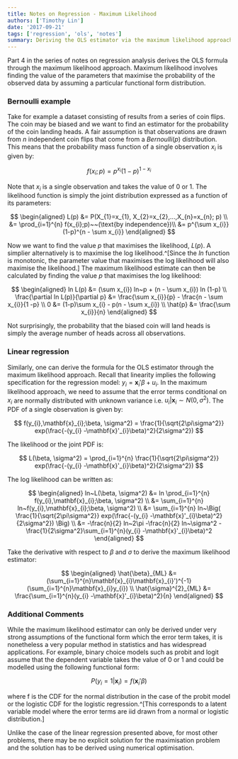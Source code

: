 ```yaml
---
title: Notes on Regression - Maximum Likelihood
authors: ['Timothy Lin']
date: '2017-09-21'
tags: ['regression', 'ols', 'notes']
summary: Deriving the OLS estimator via the maximum likelihood approach
---
```


Part 4 in the series of notes on regression analysis derives the OLS formula through the maximum likelihood approach. Maximum likelihood involves finding the value of the parameters that maximise the probability of the observed data by assuming a particular functional form distribution.

### Bernoulli example

Take for example a dataset consisting of results from a series of coin flips. The coin may be biased and we want to find an estimator for the probability of the coin landing heads. A fair assumption is that observations are drawn from $n$ independent coin flips that come from a $Bernoulli(p)$ distribution. This means that the probability mass function of a single observation $x_{i}$ is given by:

$$
f(x_{i};p) = p^{x_{i}}(1-p)^{1-x_{i}}
$$

Note that $x_{i}$ is a single observation and takes the value of 0 or 1. The likelihood function is simply the joint distribution expressed as a function of its parameters:

$$
\begin{aligned}
L(p) &= P(X_{1}=x_{1}, X_{2}=x_{2},...,X_{n}=x_{n}; p) \\
&= \prod_{i=1}^{n} f(x_{i};p)~~(\text{by independence})\\
&= p^{\sum x_{i}} (1-p)^{n - \sum x_{i}}
\end{aligned}
$$

Now we want to find the value $p$ that maximises the likelihood, $L(p)$. A simplier alternatively is to maximise the log likelihood.^[Since the $ln$ function is monotonic, the parameter value that maximises the log likelihood will also maximise the likelihood.] The maximum likelihood estimate can then be calculated by finding the value $p$ that maximises the log likelihood:

$$
\begin{aligned}
ln L(p) &= (\sum x_{i}) ln~p + (n - \sum x_{i}) ln (1-p) \\
\frac{\partial ln L(p)}{\partial p} &= \frac{\sum x_{i}}{p} - \frac{n - \sum x_{i}}{1 -p} \\
0 &= (1-p)\sum x_{i} - p(n - \sum x_{i}) \\
\hat{p} &= \frac{\sum x_{i}}{n}
\end{aligned}
$$

Not surprisingly, the probability that the biased coin will land heads is simply the average number of heads across all observations.

### Linear regression

Similarly, one can derive the formula for the OLS estimator through the maximum likelihood approach. Recall that linearity implies the following specification for the regression model: $y_{i} = \mathbf{x}_{i}'\beta + u_{i}$. In the maximum likelihood approach, we need to assume that the error terms conditional on $x_{i}$ are normally distributed with unknown variance i.e. $u_{i}\vert\mathbf{x}_{i} \sim N(0,\sigma^{2})$. The PDF of a single observation is given by:

$$
f(y_{i},\mathbf{x}_{i};\beta, \sigma^2) =
\frac{1}{\sqrt{2\pi\sigma^2}} exp(\frac{-(y_{i} -\mathbf{x}'_{i}\beta)^2}{2\sigma^2})
$$

The likelihood or the joint PDF is:

$$
L(\beta, \sigma^2) = \prod_{i=1}^{n}
\frac{1}{\sqrt{2\pi\sigma^2}} exp(\frac{-(y_{i} -\mathbf{x}'_{i}\beta)^2}{2\sigma^2})
$$

The log likelihood can be written as:

$$
\begin{aligned}
ln~L(\beta, \sigma^2) &= ln \prod_{i=1}^{n} f(y_{i},\mathbf{x}_{i};\beta, \sigma^2) \\
&= \sum_{i=1}^{n} ln~f(y_{i},\mathbf{x}_{i};\beta, \sigma^2) \\
&= \sum_{i=1}^{n} ln~\Big(
\frac{1}{\sqrt{2\pi\sigma^2}} exp(\frac{-(y_{i} -\mathbf{x}'_{i}\beta)^2}{2\sigma^2}) \Big) \\
&= -\frac{n}{2} ln~2\pi -\frac{n}{2} ln~\sigma^2 -\frac{1}{2\sigma^2}\sum_{i=1}^{n}(y_{i} -\mathbf{x}'_{i}\beta)^2
\end{aligned}
$$

Take the derivative with respect to $\beta$ and $\sigma$ to derive the maximum likelihood estimator:

$$
\begin{aligned}
\hat{\beta}_{ML} &= (\sum_{i=1}^{n}\mathbf{x}_{i}\mathbf{x}_{i}')^{-1}(\sum_{i=1}^{n}\mathbf{x}_{i}y_{i}) \\
\hat{\sigma}^{2}_{ML} &= \frac{\sum_{i=1}^{n}(y_{i} -\mathbf{x}'_{i}\beta)^2}{n}
\end{aligned}
$$

### Additional Comments

While the maximum likelihood estimator can only be derived under very strong assumptions of the functional form which the error term takes, it is nonetheless a very popular method in statistics and has widespread applications. For example, binary choice models such as probit and logit assume that the dependent variable takes the value of 0 or 1 and could be modelled using the following functional form:

$$
P(y_{i}=1 | \mathbf{x}_{i}) = f(\mathbf{x}_{i}'\beta)
$$

where f is the CDF for the normal distribution in the case of the probit model or the logistic CDF for the logistic regression.^[This corresponds to a latent variable model where the error terms are iid drawn from a normal or logistic distribution.]

Unlike the case of the linear regression presented above, for most other problems, there may be no explicit solution for the maximisation problem and the solution has to be derived using numerical optimisation.
